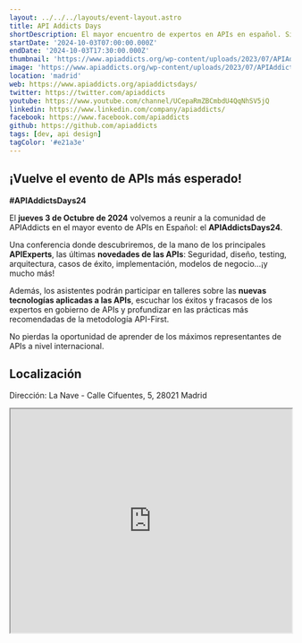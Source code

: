 ```yaml
---
layout: ../../../layouts/event-layout.astro
title: API Addicts Days
shortDescription: El mayor encuentro de expertos en APIs en español. Si las APIs son tu mundo, no puedes faltar a este evento internacional.
startDate: '2024-10-03T07:00:00.000Z'
endDate: '2024-10-03T17:30:00.000Z'
thumbnail: 'https://www.apiaddicts.org/wp-content/uploads/2023/07/APIAddictsDays23.png'
image: 'https://www.apiaddicts.org/wp-content/uploads/2023/07/APIAddictsDays23.png'
location: 'madrid'
web: https://www.apiaddicts.org/apiaddictsdays/
twitter: https://twitter.com/apiaddicts
youtube: https://www.youtube.com/channel/UCepaRmZBCmbdU4QqNhSV5jQ
linkedin: https://www.linkedin.com/company/apiaddicts/
facebook: https://www.facebook.com/apiaddicts
github: https://github.com/apiaddicts
tags: [dev, api design]
tagColor: '#e21a3e'
---
```


## ¡Vuelve el evento de APIs más esperado!

**#APIAddictsDays24**

El **jueves 3 de Octubre de 2024** volvemos a reunir a la comunidad de APIAddicts en el mayor evento de APIs en Español: el **APIAddictsDays24**.

Una conferencia donde descubriremos, de la mano de los principales **APIExperts**, las últimas **novedades de las APIs**: Seguridad, diseño, testing, arquitectura, casos de éxito, implementación, modelos de negocio…¡y mucho más!

Además, los asistentes podrán participar en talleres sobre las **nuevas tecnologías aplicadas a las APIs**, escuchar los éxitos y fracasos de los expertos en gobierno de APIs y profundizar en las prácticas más recomendadas de la metodología API-First.

No pierdas la oportunidad de aprender de los máximos representantes de APIs a nivel internacional.

## Localización

Dirección: La Nave - Calle Cifuentes, 5, 28021 Madrid

<iframe
  style="width: 100%; height: 400px;"
  height="400"
  allowfullscreen=""
  loading="lazy"
  referrerpolicy="no-referrer-when-downgrade"
  src="https://www.google.com/maps/embed?pb=!1m18!1m12!1m3!1d3040.7630779306296!2d-3.69857202325268!3d40.3476014598427!2m3!1f0!2f0!3f0!3m2!1i1024!2i768!4f13.1!3m3!1m2!1s0xd4226dc6a64c46b%3A0x23e1b239d4aea935!2sLa%20Nave!5e0!3m2!1ses!2ses!4v1687238977089!5m2!1ses!2ses"
  aria-label="La Nave - Calle Cifuentes, 5, 28021 Madrid"
></iframe>
